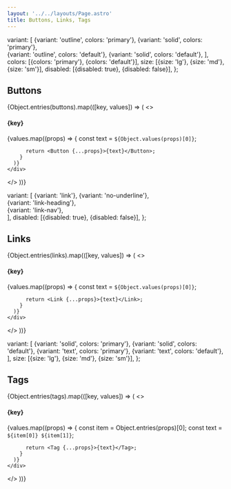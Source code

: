 ```yaml
---
layout: '../../layouts/Page.astro'
title: Buttons, Links, Tags
---
```




  variant: [
    {variant: 'outline', colors: 'primary'}, 
    {variant: 'solid', colors: 'primary'},  
    {variant: 'outline', colors: 'default'}, 
    {variant: 'solid', colors: 'default'},
  ],
  colors: [{colors: 'primary'}, {colors: 'default'}],
  size: [{size: 'lg'}, {size: 'md'}, {size: 'sm'}],
  disabled: [{disabled: true}, {disabled: false}],
};

## Buttons

{Object.entries(buttons).map(([key, values]) => (
  <>
    <h4>{key}</h4>
    <div class="flex items-center gap-4 flex-wrap">
      {values.map((props) => {
          const text = `${Object.values(props)[0]}`;
          
          return <Button {...props}>{text}</Button>;
        }
      )}
    </div>
  </>
))}

  variant: [
    {variant: 'link'}, 
    {variant: 'no-underline'},  
    {variant: 'link-heading'},  
    {variant: 'link-nav'},  
  ],
  disabled: [{disabled: true}, {disabled: false}],
};

## Links

{Object.entries(links).map(([key, values]) => (
  <>
    <h4>{key}</h4>
    <div class="flex items-center gap-4 flex-wrap">
      {values.map((props) => {
          const text = `${Object.values(props)[0]}`;
          
          return <Link {...props}>{text}</Link>;
        }
      )}
    </div>
  </>
))}

  variant: [
    {variant: 'solid', colors: 'primary'}, 
    {variant: 'solid', colors: 'default'}, 
    {variant: 'text', colors: 'primary'}, 
    {variant: 'text', colors: 'default'}, 
  ],
  size: [{size: 'lg'}, {size: 'md'}, {size: 'sm'}],
};

## Tags

{Object.entries(tags).map(([key, values]) => (
  <>
    <h4>{key}</h4>
    <div class="flex items-center gap-4 flex-wrap">
      {values.map((props) => {
          const item = Object.entries(props)[0];
          const text = `${item[0]} ${item[1]}`;
          
          return <Tag {...props}>{text}</Tag>;
        }
      )}
    </div>
  </>
))}
